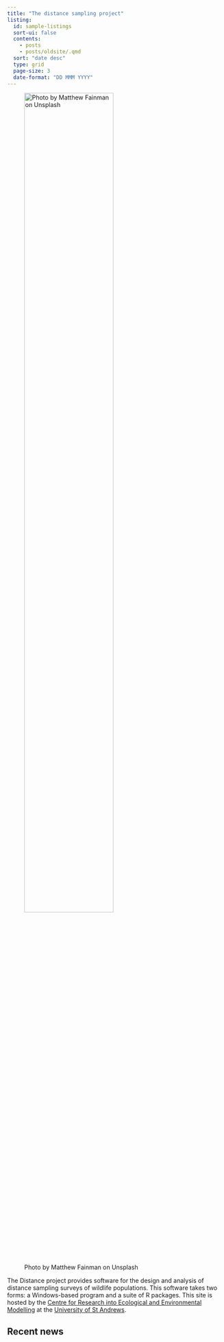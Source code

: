 ```yaml
---
title: "The distance sampling project"
listing:
  id: sample-listings
  sort-ui: false
  contents: 
    - posts
    - posts/oldsite/.qmd
  sort: "date desc"
  type: grid
  page-size: 3
  date-format: "DD MMM YYYY"
---
```


![Photo by Matthew Fainman on Unsplash](matthew-fainman-MLxEmi1Fk8A-unsplash.jpg){width="70%"}

The Distance project provides software for the design and analysis of distance sampling surveys of wildlife populations. This software takes two forms: a Windows-based program and a suite of R packages. This site is hosted by the [Centre for Research into Ecological and Environmental Modelling](https://www.creem.st-andrews.ac.uk/) at the [University of St Andrews](https://www.st-andrews.ac.uk/).

## Recent news

::: {#sample-listings}
:::

```{=html}
<!--
Photo by <a href="https://unsplash.com/@mattf96?utm_content=creditCopyText&utm_medium=referral&utm_source=unsplash">Matthew Fainman</a> on <a href="https://unsplash.com/photos/a-gazelle-standing-in-a-field-of-tall-grass-MLxEmi1Fk8A?utm_content=creditCopyText&utm_medium=referral&utm_source=unsplash">Unsplash</a>
-->
```
